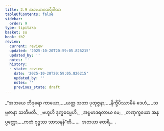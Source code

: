 ```yaml
---
title: 2.9 အဘယာထေရီဂါထာ
tableOfContents: false
sidebar:
  order: 9
type: tipitaka
basket: su
book: th2
review:
  current: review
  updated: '2025-10-20T20:59:05.826215'
  updated_by: ''
  notes: ''
  history:
  - state: review
    date: '2025-10-20T20:59:05.826215'
    updated_by: ''
    notes: ''
    previous_state: draft
---
```



<DynamicBreadcrumb />


<ReviewStatus review={frontmatter.review} showDetails={true} />

<HypothesisAnnotation frontmatter={frontmatter} />

<Division number="35" book="th2" e="ch" v="19" p="383">

<Paragraph number="63" type="verses" book="th2">
_“အဘယေ ဘိဒုရော ကာယော,_  
_ယတ္ထ သတာ ပုထုဇ္ဇနာ;_  
_နိက္ခိပိဿာမိမံ ဒေဟံ,_  
_သမ္ပဇာနာ သတီမတီ._  

</Paragraph>

</Division>
<Division number="36" book="th2" e="ch" v="19" p="383">

<Paragraph number="64" type="verses" book="th2">
_ဗဟူဟိ ဒုက္ခဓမ္မေဟိ,_  
_အပ္ပမာဒရတာယ မေ;_  
_တဏှက္ခယော အနုပ္ပတ္တော,_  
_ကတံ ဗုဒ္ဓဿ သာသနန်”တိ._  


</Paragraph>
</Division>

<Paragraph number="65" type="center" book="th2">
…  အဘယာ ထေရီ… .
</Paragraph>